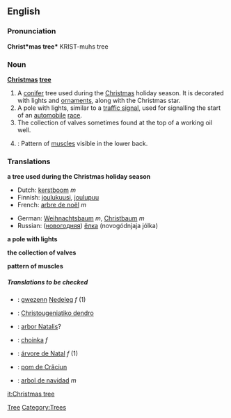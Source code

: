 ==English==

===Pronunciation===
'''Christ*mas tree*'''
{{rfap}}
KRIST-muhs tree

===Noun===
'''[[Christmas]] [[tree]]'''

# A [[conifer]] tree used during the [[Christmas]] holiday season.  It is decorated with lights and [[ornament]]s, along with the Christmas star.
# A pole with lights, similar to a [[traffic signal]], used for signalling the start of an [[automobile]] [[race]].
# The collection of valves sometimes found at the top of a working oil well.
# {{bodybuilding}}: Pattern of [[muscle]]s visible in the lower back.

===Translations===
'''a tree used during the Christmas holiday season'''
{{top}}
*Dutch: [[kerstboom]] ''m''
*Finnish: [[joulukuusi]], [[joulupuu]]
*French: [[arbre de noël]] ''m''
{{mid}}
*German: [[Weihnachtsbaum]] ''m'', [[Christbaum]] ''m''
*Russian: ([[новогодний|новогодняя]]) [[ёлка]] (novogódnjaja jólka)
{{bottom}}

'''a pole with lights'''
{{top}}

{{mid}}

{{bottom}}

'''the collection of valves'''
{{top}}

{{mid}}

{{bottom}}

'''pattern of muscles'''
{{top}}

{{mid}}

{{bottom}}

=====Translations to be checked=====
<!--Remove this section once all of the translations below have been moved into the tables above.-->
{{checktrans}}
*{{ttbc|[[Breton]]}}: [[gwezenn]] [[Nedeleg]] ''f'' (1)
*{{ttbc|Greek}}: [[Christougeniatiko dendro]]
*{{ttbc|Latin}}: [[arbor Natalis]]?
*{{ttbc|Polish}}: [[choinka ]] ''f'' 
*{{ttbc|Portuguese}}: [[árvore de Natal]] ''f'' (1)
*{{ttbc|Romanian}}: [[pom de Crăciun]]
*{{ttbc|Spanish}}: [[arbol de navidad]] ''m''

[[Category:Christmas|Tree]] 
[[Category:Trees]]

[[it:Christmas tree]]